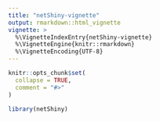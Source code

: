 ```yaml
---
title: "netShiny-vignette"
output: rmarkdown::html_vignette
vignette: >
  %\VignetteIndexEntry{netShiny-vignette}
  %\VignetteEngine{knitr::rmarkdown}
  %\VignetteEncoding{UTF-8}
---
```


```r
knitr::opts_chunk$set(
  collapse = TRUE,
  comment = "#>"
)
```

```r
library(netShiny)
```
